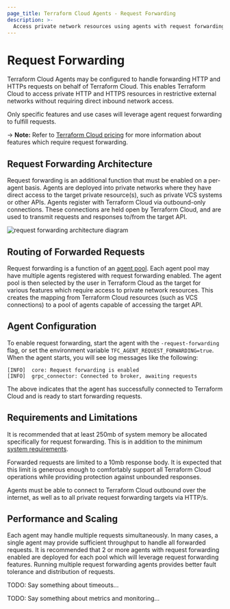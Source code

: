 ```yaml
---
page_title: Terraform Cloud Agents - Request Forwarding
description: >-
  Access private network resources using agents with request forwarding.
---
```


# Request Forwarding

Terraform Cloud Agents may be configured to handle forwarding HTTP and HTTPs
requests on behalf of Terraform Cloud. This enables Terraform Cloud to access
private HTTP and HTTPS resources in restrictive external networks without
requiring direct inbound network access.

Only specific features and use cases will leverage agent request forwarding to
fulfill requests.

-> **Note:** Refer to [Terraform Cloud pricing](https://www.hashicorp.com/products/terraform/pricing) for more information about features which require request forwarding.

## Request Forwarding Architecture

Request forwarding is an additional function that must be enabled on a per-agent
basis. Agents are deployed into private networks where they have direct access
to the target private resource(s), such as private VCS systems or other APIs.
Agents register with Terraform Cloud via outbound-only connections. These
connections are held open by Terraform Cloud, and are used to transmit requests
and responses to/from the target API.

![request forwarding architecture diagram](/img/request-forwarding-arch.png)

## Routing of Forwarded Requests

Request forwarding is a function of an
[agent pool](/terraform/cloud-docs/agents/agent-pools). Each agent pool may have
multiple agents registered with request forwarding enabled. The agent pool is
then selected by the user in Terraform Cloud as the target for various features
which require access to private network resources. This creates the mapping from
Terraform Cloud resources (such as VCS connections) to a pool of agents capable
of accessing the target API.

## Agent Configuration

To enable request forwarding, start the agent with the `-request-forwarding`
flag, or set the environment variable `TFC_AGENT_REQUEST_FORWARDING=true`. When
the agent starts, you will see log messages like the following:

```
[INFO]  core: Request forwarding is enabled
[INFO]  grpc_connector: Connected to broker, awaiting requests
```

The above indicates that the agent has successfully connected to Terraform Cloud
and is ready to start forwarding requests.

## Requirements and Limitations

It is recommended that at least 250mb of system memory be allocated specifically
for request forwarding. This is in addition to the minimum
[system requirements](/terraform/cloud-docs/agents/requirements).

Forwarded requests are limited to a 10mb response body. It is expected that this
limit is generous enough to comfortably support all Terraform Cloud operations
while providing protection against unbounded responses.

Agents must be able to connect to Terraform Cloud outbound over the internet, as
well as to all private request forwarding targets via HTTP/s.

## Performance and Scaling

Each agent may handle multiple requests simultaneously. In many cases, a single
agent may provide sufficient throughput to handle all forwarded requests. It is
recommended that 2 or more agents with request forwarding enabled are deployed
for each pool which will leverage request forwarding features. Running multiple
request forwarding agents provides better fault tolerance and distribution of
requests.

TODO: Say something about timeouts...

TODO: Say something about metrics and monitoring...
